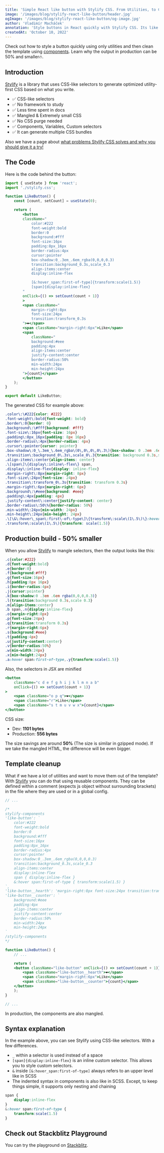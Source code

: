 ```yaml
---
title: 'Simple React like button with Stylify CSS. From Utilities, to Components, mangled selectors and 50% smaller production build.'
image: '/images/blog/stylify-react-like-button/header.jpg'
ogImage: '/images/blog/stylify-react-like-button/og-image.jpg'
author: 'Vladimír Macháček'
annotation: 'Style buttons in React quickly with Stylify CSS. Its like writing CSS directly into the template.'
createdAt: 'October 10, 2022'
---
```


Check out how to style a button quickly using only utilities and then clean the template using [components](/en/docs/get-started#defining-a-component). Learn why the output in production can be 50% and smaller🔥.

## Introduction
[Stylify](/) is a library that uses CSS-like selectors to generate optimized utility-first CSS based on what you write.

- ✅ CSS-like selectors
- ✅ No framework to study
- ✅ Less time spent in docs
- ✅ Mangled & Extremely small CSS
- ✅ No CSS purge needed
- ✅ Components, Variables, Custom selectors
- ✅ It can generate multiple CSS bundles

Also we have a page about [what problems Stylify CSS solves and why you should give it a try!](/en/docs/get-started/why-stylify-css)

## The Code
Here is the code behind the button:
```jsx
import { useState } from 'react';
import './stylify.css';

function LikeButton() {
	const [count, setCount] = useState(0);

	return (
		<button
		className="
			color:#222
			font-weight:bold
			border:0
			background:#fff
			font-size:16px
			padding:8px_16px
			border-radius:4px
			cursor:pointer
			box-shadow:0_.3em_.6em_rgba(0,0,0,0.3)
			transition:background_0.3s,scale_0.3
			align-items:center
			display:inline-flex

			[&:hover_span:first-of-type]{transform:scale(1.5)}
			[span]{display:inline-flex}
		"
		onClick={() => setCount(count + 1)}
		>
		<span className="
			margin-right:8px
			font-size:24px
			transition:transform_0.3s
		">❤️</span>
		<span className="margin-right:6px">Like</span>
		<span
			className="
			background:#eee
			padding:4px
			align-items:center
			justify-content:center
			border-radius:50%
			min-width:24px
			min-height:24px
		">{count}</span>
		</button>
	);
}

export default LikeButton;
```

The generated CSS for example above:
```css
.color\:\#222{color: #222}
.font-weight\:bold{font-weight: bold}
.border\:0{border: 0}
.background\:\#fff{background: #fff}
.font-size\:16px{font-size: 16px}
.padding\:8px_16px{padding: 8px 16px}
.border-radius\:4px{border-radius: 4px}
.cursor\:pointer{cursor: pointer}
.box-shadow\:0_\.3em_\.6em_rgba\(0\,0\,0\,0\.3\){box-shadow: 0 .3em .6em rgba(0,0,0,0.3)}
.transition\:background_0\.3s\,scale_0\.3{transition: background 0.3s,scale 0.3}
.align-items\:center{align-items: center}
.\[span\]\{display\:inline\-flex\} span,
.display\:inline-flex{display: inline-flex}
.margin-right\:8px{margin-right: 8px}
.font-size\:24px{font-size: 24px}
.transition\:transform_0\.3s{transition: transform 0.3s}
.margin-right\:6px{margin-right: 6px}
.background\:\#eee{background: #eee}
.padding\:4px{padding: 4px}
.justify-content\:center{justify-content: center}
.border-radius\:50\%{border-radius: 50%}
.min-width\:24px{min-width: 24px}
.min-height\:24px{min-height: 24px}
.\[\&\:hover\_span\:first\-of\-type\]\{transform\:scale\(1\.5\)\}:hover span:first-of-type,
.transform\:scale\(1\.5\){transform: scale(1.5)}
```
## Production build - 50% smaller
When you allow [Stylify](/) to mangle selectors, then the output looks like this:
```css
.c{color:#222}
.d{font-weight:bold}
.e{border:0}
.f{background:#fff}
.g{font-size:16px}
.h{padding:8px 16px}
.i{border-radius:4px}
.j{cursor:pointer}
.k{box-shadow:0 .3em .6em rgba(0,0,0,0.3)}
.l{transition:background 0.3s,scale 0.3}
.m{align-items:center}
.b span,.n{display:inline-flex}
.o{margin-right:8px}
.p{font-size:24px}
.q{transition:transform 0.3s}
.r{margin-right:6px}
.s{background:#eee}
.t{padding:4px}
.u{justify-content:center}
.v{border-radius:50%}
.w{min-width:24px}
.x{min-height:24px}
.a:hover span:first-of-type,.y{transform:scale(1.5)}
```

Also, the selectors in JSX are minified
```jsx
<button
	className="c d e f g h i j k l m n a b"
	onClick={() => setCount(count + 1)}
>
	<span className="o p q">❤️</span>
	<span className="r">Like</span>
	<span className="s t m u v w x">{count}</span>
</button>
```

CSS size:
- Dev: **1101 bytes**
- Production: **556 bytes**

The size savings are around **50%** (The size is similar in gzipped mode). If we take the mangled HTML, the difference will be even bigger.

## Template cleanup
What if we have a lot of utilities and want to move them out of the template? With [Stylify](/) you can do that using reusable components. They can be defined within a comment (expects js object without surrounding brackets) in the file where they are used or in a global config.

```jsx
// ...

/*
stylify-components
'like-button': `
	color:#222
	font-weight:bold
	border:0
	background:#fff
	font-size:16px
	padding:8px_16px
	border-radius:4px
	cursor:pointer
	box-shadow:0_.3em_.6em_rgba(0,0,0,0.3)
	transition:background_0.3s,scale_0.3
	align-items:center
	display:inline-flex
	span { display:inline-flex }
	&:hover span:first-of-type { transform:scale(1.5) }
`,
'like-button__hearth': 'margin-right:8px font-size:24px transition:transform_0.3s',
'like-button__counter': `
	background:#eee
	padding:4px
	align-items:center
	justify-content:center
	border-radius:50%
	min-width:24px
	min-height:24px
`
/stylify-components
*/

function LikeButton() {
	// ...

	return (
	<button className="like-button" onClick={() => setCount(count + 1)}>
		<span className="like-button__hearth">❤️</span>
		<span className="margin-right:6px">Like</span>
		<span className="like-button__counter">{count}</span>
	</button>
	);
}

// ...
```

In production, the components are also mangled.

## Syntax explanation
In the example above, you can see Stylify using CSS-like selectors. With a few differences.
- `_` within a selector is used instead of a space
- `[span]{display:inline-flex}` is an inline custom selector. This allows you to style custom selectors.
- `&` inside `[&:hover_span:first-of-type]` always refers to an upper level like in SCSS
- The indented syntax in components is also like in SCSS. Except, to keep things simple, it supports only nesting and chaining
```css
span {
	display:inline-flex
}
&:hover span:first-of-type {
	transform:scale(1.5)
}
```

## Check out Stackblitz Playground
You can try the playground on [Stackblitz](https://stackblitz.com/edit/stylify-react-like-button-example?file=src%2FLikeButton.jsx).

